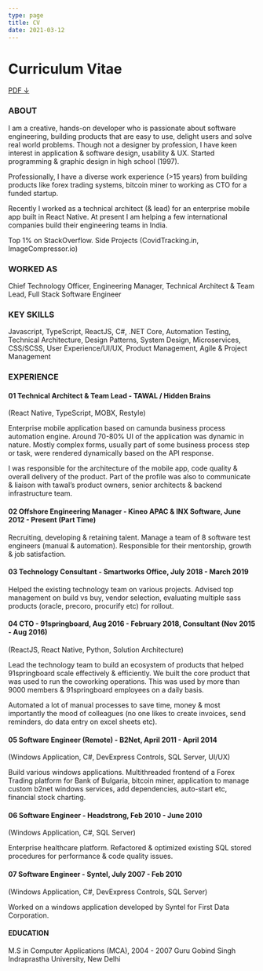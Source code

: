 ```yaml
---
type: page
title: CV
date: 2021-03-12
---
```



<Head>
  <title>Curriculum Vitae</title>
</Head>

# Curriculum Vitae

[PDF ↓](https://drive.google.com/file/d/1sQDw7yPKnw6w9mdmjDLsWytEKajEa14G/view?usp=sharing)
### ABOUT

I am a creative, hands-on developer who is passionate about software engineering, building products that are easy to use, delight users and solve real world problems. Though not a designer by profession, I have keen interest in application & software design, usability & UX.
Started programming & graphic design in high school (1997).

Professionally, I have a diverse work experience (>15 years) from building products like forex trading systems, bitcoin miner to working as CTO for a funded startup.

Recently I worked as a technical architect (& lead) for an enterprise mobile app built in React Native. At present I am helping a few international companies build their engineering teams in India.

Top 1% on StackOverflow. Side Projects (CovidTracking.in, ImageCompressor.io)

### WORKED AS
Chief Technology Officer, Engineering Manager, Technical Architect & Team Lead, Full Stack Software Engineer

### KEY SKILLS

Javascript, TypeScript, ReactJS, C#, .NET Core, Automation Testing, Technical Architecture, Design Patterns, System Design, Microservices, 
CSS/SCSS, User Experience/UI/UX, Product Management, Agile & Project Management

### EXPERIENCE

#### 01 Technical Architect & Team Lead - TAWAL / Hidden Brains
(React Native, TypeScript,  MOBX, Restyle)

Enterprise mobile application based on camunda business process automation engine. Around 70-80% UI of the application was dynamic in nature. Mostly complex forms, usually part of some business process step or task, were rendered dynamically based on the API response. 

I was responsible for the architecture of the mobile app, code quality & overall delivery of the product. Part of the profile was also to communicate & liaison with tawal’s product owners, senior architects & backend infrastructure team.

#### 02 Offshore Engineering Manager - Kineo APAC & INX Software, June 2012 - Present (Part Time)
 
Recruiting, developing & retaining talent. Manage a team of 8 software test engineers (manual & automation). Responsible for their mentorship, growth & job satisfaction. 

#### 03 Technology Consultant - Smartworks Office, July 2018 - March 2019

Helped the existing technology team on various projects. Advised top management on build vs buy, vendor selection, evaluating multiple sass products (oracle, precoro, procurify etc)  for rollout.

#### 04 CTO - 91springboard, Aug 2016 - February 2018, Consultant (Nov 2015 - Aug 2016)

(ReactJS, React Native, Python, Solution Architecture)

Lead the technology team to build an ecosystem of products that helped 91springboard scale effectively & efficiently. We built the core product that was used to run the coworking operations. This was used by more than 9000 members & 91springboard employees on a daily basis.

Automated a lot of manual processes to save time, money & most importantly the mood of colleagues (no one likes to create invoices, send reminders, do data entry on excel sheets etc). 

#### 05 Software Engineer (Remote) - B2Net, April 2011 - April 2014
(Windows Application, C#, DevExpress Controls, SQL Server, UI/UX)

Build various windows applications. Multithreaded frontend of a Forex Trading platform for Bank of Bulgaria, bitcoin miner, application to manage custom b2net windows services, add dependencies, auto-start etc, financial stock charting. 

#### 06 Software Engineer - Headstrong, Feb 2010 - June 2010
(Windows Application, C#, SQL Server)

Enterprise healthcare platform. Refactored & optimized existing SQL stored procedures for performance & code quality issues.

#### 07 Software Engineer - Syntel, July 2007 - Feb 2010
(Windows Application, C#, DevExpress Controls, SQL Server)

Worked on a windows application developed by Syntel for First Data Corporation.

#### EDUCATION

M.S in Computer Applications (MCA), 2004 - 2007
Guru Gobind Singh Indraprastha University, New Delhi

